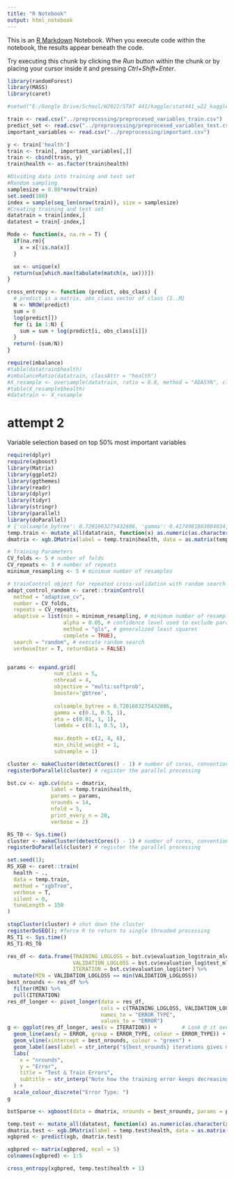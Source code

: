```yaml
---
title: "R Notebook"
output: html_notebook
---
```


This is an [R Markdown](http://rmarkdown.rstudio.com) Notebook. When you execute code within the notebook, the results appear beneath the code. 

Try executing this chunk by clicking the *Run* button within the chunk or by placing your cursor inside it and pressing *Ctrl+Shift+Enter*. 

```r
library(randomForest)
library(MASS)
library(caret)

#setwd("E:/Google Drive/School/W2022/STAT 441/kaggle/stat441_w22_kaggle_project/murphy")

train <- read.csv("../preprocessing/preprocesed_variables_train.csv")
predict_set <- read.csv("../preprocessing/preprocesed_variables_test.csv")
important_variables <- read.csv("../preprocessing/important.csv")

y <- train['health']
train <- train[, important_variables[,]]
train <- cbind(train, y)
train$health <- as.factor(train$health)

#Dividing data into training and test set
#Random sampling 
samplesize = 0.80*nrow(train)
set.seed(100)
index = sample(seq_len(nrow(train)), size = samplesize)
#Creating training and test set 
datatrain = train[index,]
datatest = train[-index,]

Mode <- function(x, na.rm = T) {
  if(na.rm){
    x = x[!is.na(x)]
  }

  ux <- unique(x)
  return(ux[which.max(tabulate(match(x, ux)))])
}

cross_entropy <- function (predict, obs_class) {
  # predict is a matrix, obs_class vector of class {1..M}
  N <- NROW(predict)
  sum = 0
  log(predict[])
  for (i in 1:N) {
    sum = sum + log(predict[i, obs_class[i]])
  }
  return(-(sum/N))
}
```

```r
require(imbalance)
#table(datatrain$health)
#imbalanceRatio(datatrain, classAttr = "health")
#X_resample <- oversample(datatrain, ratio = 0.8, method = "ADASYN", classAttr = "health")
#table(X_resample$health)
#datatrain <- X_resample
```

# attempt 2

Variable selection based on top 50% most important variables

```r
require(dplyr)
require(xgboost)
library(Matrix)
library(ggplot2)
library(ggthemes)
library(readr)
library(dplyr)
library(tidyr)
library(stringr)
library(parallel)
library(doParallel)
# {'colsample_bytree': 0.7201663275432886, 'gamma': 0.4174981803004834, 'learning_rate': 0.0811519922347911, 'max_depth': 4, 'n_estimators': 112, 'subsample': 0.6466086108209839}
temp.train <- mutate_all(datatrain, function(x) as.numeric(as.character(x)))
dmatrix <- xgb.DMatrix(label = temp.train$health, data = as.matrix(temp.train[, -NCOL(temp.train)]))

# Training Parameters
CV_folds <- 5 # number of folds
CV_repeats <- 3 # number of repeats
minimum_resampling <- 5 # minimum number of resamples

# trainControl object for repeated cross-validation with random search
adapt_control_random <- caret::trainControl(
  method = "adaptive_cv", 
  number = CV_folds, 
  repeats = CV_repeats, 
  adaptive = list(min = minimum_resampling, # minimum number of resamples tested before model is excluded
                  alpha = 0.05, # confidence level used to exclude parameter settings
                  method = "gls", # generalized least squares
                  complete = TRUE), 
  search = "random", # execute random search
  verboseIter = T, returnData = FALSE) 


params <- expand.grid(
               num_class = 5,
               nthread = 4, 
               objective = "multi:softprob",
               booster='gbtree',
               
               colsample_bytree = 0.7201663275432886,
               gamma = c(0.1, 0.5, 1),
               eta = c(0.01, 1, 1),
               lambda = c(0.1, 0.5, 1),
               
               max.depth = c(2, 4, 6), 
               min_child_weight = 1,
               subsample = 1)

cluster <- makeCluster(detectCores() - 1) # number of cores, convention to leave 1 core for OS
registerDoParallel(cluster) # register the parallel processing

bst.cv <- xgb.cv(data = dmatrix, 
              label = temp.train$health, 
              params = params,
              nrounds = 14, 
              nfold = 5,
              print_every_n = 20,
              verbose = 2)
```


```r
RS_T0 <- Sys.time()
cluster <- makeCluster(detectCores() - 1) # number of cores, convention to leave 1 core for OS
registerDoParallel(cluster) # register the parallel processing

set.seed(1); 
RS_XGB <- caret::train(
  health ~ ., 
  data = temp.train,
  method = "xgbTree",
  verbose = T, 
  silent = 0,
  tuneLength = 150
)

stopCluster(cluster) # shut down the cluster 
registerDoSEQ(); #force R to return to single threaded processing
RS_T1 <- Sys.time()
RS_T1-RS_T0
```

```r
res_df <- data.frame(TRAINING_LOGLOSS = bst.cv$evaluation_log$train_mlogloss_mean, 
                     VALIDATION_LOGLOSS = bst.cv$evaluation_log$test_mlogloss_mean, # Don't confuse this with the test data set. 
                     ITERATION = bst.cv$evaluation_log$iter) %>%
  mutate(MIN = VALIDATION_LOGLOSS == min(VALIDATION_LOGLOSS))
best_nrounds <- res_df %>%
  filter(MIN) %>%
  pull(ITERATION)
res_df_longer <- pivot_longer(data = res_df, 
                              cols = c(TRAINING_LOGLOSS, VALIDATION_LOGLOSS), 
                              names_to = "ERROR_TYPE",
                              values_to = "ERROR")
g <- ggplot(res_df_longer, aes(x = ITERATION)) +        # Look @ it overfit.
  geom_line(aes(y = ERROR, group = ERROR_TYPE, colour = ERROR_TYPE)) +
  geom_vline(xintercept = best_nrounds, colour = "green") +
  geom_label(aes(label = str_interp("${best_nrounds} iterations gives minimum entropy"), y = 0.2, x = best_nrounds, hjust = 0.1)) +
  labs(
    x = "nrounds",
    y = "Error",
    title = "Test & Train Errors",
    subtitle = str_interp("Note how the training error keeps decreasing after ${best_nrounds} iterations, but the validation error starts \ncreeping up. This is a sign of overfitting.")
  ) +
  scale_colour_discrete("Error Type: ")
g
```

```r
bstSparse <- xgboost(data = dmatrix, nrounds = best_nrounds, params = params)

temp.test <- mutate_all(datatest, function(x) as.numeric(as.character(x)))
dmatrix.test <- xgb.DMatrix(label = temp.test$health, data = as.matrix(temp.test[, -NCOL(temp.test)]))
xgbpred <- predict(xgb, dmatrix.test)

xgbpred <- matrix(xgbpred, ncol = 5)
colnames(xgbpred) <- 1:5

cross_entropy(xgbpred, temp.test$health + 1)
```




